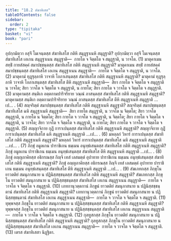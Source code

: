 ```yaml
---
title: "18.2 สํฆาทิเสส"
tableOfContents: false
sidebar:
  order: 2
type: "tipitaka"
basket: "vi"
book: "pari"
---
```



<DynamicBreadcrumb />

<Division number="471" book="pari">

<Paragraph number="2206" book="pari">
อุปกฺกมิตฺวา อสุจิํ โมเจนฺตสฺส สํฆาทิเสโส กติหิ สมุฏฺฐาเนหิ สมุฏฺฐาติ? อุปกฺกมิตฺวา อสุจิํ โมเจนฺตสฺส สํฆาทิเสโส เอเกน สมุฏฺฐาเนน สมุฏฺฐาติ—  กายโต จ จิตฺตโต จ สมุฏฺฐาติ, น วาจโต. (1)
</Paragraph>

<Paragraph number="2207" book="pari">
มาตุคาเมน สทฺธิํ กายสํสคฺคํ สมาปชฺชนฺตสฺส สํฆาทิเสโส กติหิ สมุฏฺฐาเนหิ สมุฏฺฐาติ? มาตุคาเมน สทฺธิํ กายสํสคฺคํ สมาปชฺชนฺตสฺส สํฆาทิเสโส เอเกน สมุฏฺฐาเนน สมุฏฺฐาติ—  กายโต จ จิตฺตโต จ สมุฏฺฐาติ, น วาจโต. (2)
</Paragraph>

<Paragraph number="2208" book="pari">
มาตุคามํ ทุฏฺฐุลฺลาหิ วาจาหิ โอภาเสนฺตสฺส สํฆาทิเสโส กติหิ สมุฏฺฐาเนหิ สมุฏฺฐาติ? มาตุคามํ ทุฏฺฐุลฺลาหิ วาจาหิ โอภาเสนฺตสฺส สํฆาทิเสโส ตีหิ สมุฏฺฐาเนหิ สมุฏฺฐาติ—  สิยา กายโต จ จิตฺตโต จ สมุฏฺฐาติ น วาจโต; สิยา วาจโต จ จิตฺตโต จ สมุฏฺฐาติ, น กายโต; สิยา กายโต จ วาจโต จ จิตฺตโต จ สมุฏฺฐาติ. (3)
</Paragraph>

<Paragraph number="2209" book="pari">
มาตุคามสฺส สนฺติเก อตฺตกามปาริจริยาย วณฺณํ ภาสนฺตสฺส สํฆาทิเสโส กติหิ สมุฏฺฐาเนหิ สมุฏฺฐาติ? มาตุคามสฺส สนฺติเก อตฺตกามปาริจริยาย วณฺณํ ภาสนฺตสฺส สํฆาทิเสโส ตีหิ สมุฏฺฐาเนหิ สมุฏฺฐาติ …เป… . (4)
</Paragraph>

<Paragraph number="2210" book="pari">
สญฺจริตฺตํ สมาปชฺชนฺตสฺส สํฆาทิเสโส กติหิ สมุฏฺฐาเนหิ สมุฏฺฐาติ? สญฺจริตฺตํ สมาปชฺชนฺตสฺส สํฆาทิเสโส ฉหิ สมุฏฺฐาเนหิ สมุฏฺฐาติ—  สิยา กายโต สมุฏฺฐาติ, น วาจโต น จิตฺตโต; สิยา วาจโต สมุฏฺฐาติ, น กายโต น จิตฺตโต; สิยา กายโต จ วาจโต จ สมุฏฺฐาติ, น จิตฺตโต; สิยา กายโต จ จิตฺตโต จ สมุฏฺฐาติ, น วาจโต; สิยา วาจโต จ จิตฺตโต จ สมุฏฺฐาติ, น กายโต; สิยา กายโต จ วาจโต จ จิตฺตโต จ สมุฏฺฐาติ. (5)
</Paragraph>

<Paragraph number="2211" book="pari">
สญฺญาจิกาย กุฏิํ การาเปนฺตสฺส สํฆาทิเสโส กติหิ สมุฏฺฐาเนหิ สมุฏฺฐาติ? สญฺญาจิกาย กุฏิํ การาเปนฺตสฺส สํฆาทิเสโส ฉหิ สมุฏฺฐาเนหิ สมุฏฺฐาติ …เป… . (6)
</Paragraph>

<Paragraph number="2212" book="pari">
มหลฺลกํ วิหารํ การาเปนฺตสฺส สํฆาทิเสโส กติหิ สมุฏฺฐาเนหิ สมุฏฺฐาติ? มหลฺลกํ วิหารํ การาเปนฺตสฺส สํฆาทิเสโส ฉหิ สมุฏฺฐาเนหิ สมุฏฺฐาติ …เป… . (7)
</Paragraph>

<Paragraph number="2213" book="pari">
ภิกฺขุํ อมูลเกน ปาราชิเกน ธมฺเมน อนุทฺธํเสนฺตสฺส สํฆาทิเสโส กติหิ สมุฏฺฐาเนหิ สมุฏฺฐาติ? ภิกฺขุํ อมูลเกน ปาราชิเกน ธมฺเมน อนุทฺธํเสนฺตสฺส สํฆาทิเสโส ตีหิ สมุฏฺฐาเนหิ สมุฏฺฐาติ …เป… . (8)
</Paragraph>

<Paragraph number="2214" book="pari">
ภิกฺขุํ อญฺญภาคิยสฺส อธิกรณสฺส กิญฺจิ เทสํ เลสมตฺตํ อุปาทาย ปาราชิเกน ธมฺเมน อนุทฺธํเสนฺตสฺส สํฆาทิเสโส กติหิ สมุฏฺฐาเนหิ สมุฏฺฐาติ? ภิกฺขุํ อญฺญภาคิยสฺส อธิกรณสฺส กิญฺจิ เทสํ เลสมตฺตํ อุปาทาย ปาราชิเกน ธมฺเมน อนุทฺธํเสนฺตสฺส สํฆาทิเสโส ตีหิ สมุฏฺฐาเนหิ สมุฏฺฐาติ …เป… . (9)
</Paragraph>

<Paragraph number="2215" book="pari">
สํฆเภทกสฺส ภิกฺขุโน ยาวตติยํ สมนุภาสนาย น ปฏินิสฺสชฺชนฺตสฺส สํฆาทิเสโส กติหิ สมุฏฺฐาเนหิ สมุฏฺฐาติ? สํฆเภทกสฺส ภิกฺขุโน ยาวตติยํ สมนุภาสนาย น ปฏินิสฺสชฺชนฺตสฺส สํฆาทิเสโส เอเกน สมุฏฺฐาเนน สมุฏฺฐาติ—  กายโต จ วาจโต จ จิตฺตโต จ สมุฏฺฐาติ. (10)
</Paragraph>

<Paragraph number="2216" book="pari">
เภทกานุวตฺตกานํ ภิกฺขูนํ ยาวตติยํ สมนุภาสนาย น ปฏินิสฺสชฺชนฺตานํ สํฆาทิเสโส กติหิ สมุฏฺฐาเนหิ สมุฏฺฐาติ? เภทกานุวตฺตกานํ ภิกฺขูนํ ยาวตติยํ สมนุภาสนาย น ปฏินิสฺสชฺชนฺตานํ สํฆาทิเสโส เอเกน สมุฏฺฐาเนน สมุฏฺฐาติ—  กายโต จ วาจโต จ จิตฺตโต จ สมุฏฺฐาติ. (11)
</Paragraph>

<Paragraph number="2217" book="pari">
ทุพฺพจสฺส ภิกฺขุโน ยาวตติยํ สมนุภาสนาย น ปฏินิสฺสชฺชนฺตสฺส สํฆาทิเสโส กติหิ สมุฏฺฐาเนหิ สมุฏฺฐาติ? ทุพฺพจสฺส ภิกฺขุโน ยาวตติยํ สมนุภาสนาย น ปฏินิสฺสชฺชนฺตสฺส สํฆาทิเสโส เอเกน สมุฏฺฐาเนน สมุฏฺฐาติ—  กายโต จ วาจโต จ จิตฺตโต จ สมุฏฺฐาติ. (12)
</Paragraph>

<Paragraph number="2218" book="pari">
กุลทูสกสฺส ภิกฺขุโน ยาวตติยํ สมนุภาสนาย น ปฏินิสฺสชฺชนฺตสฺส สํฆาทิเสโส กติหิ สมุฏฺฐาเนหิ สมุฏฺฐาติ? กุลทูสกสฺส ภิกฺขุโน ยาวตติยํ สมนุภาสนาย น ปฏินิสฺสชฺชนฺตสฺส สํฆาทิเสโส เอเกน สมุฏฺฐาเนน สมุฏฺฐาติ—  กายโต จ วาจโต จ จิตฺตโต จ สมุฏฺฐาติ. (13)

</Paragraph>
</Division>

<Paragraph number="2219" type="center" book="pari">
เตรส สํฆาทิเสสา นิฏฺฐิตา.
</Paragraph>